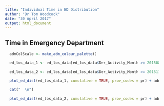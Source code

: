 ```yaml
---
title: "Individual Time in ED Distribution"
author: "Dr Tom Woodcock"
date: "30 April 2017"
output: html_document
---
```


## Time in Emergency Department

```r
  
  admColScale <- make_adm_colour_palette()

  ed_los_data_1 <- ed_los_data[ed_los_data$Der_Activity_Month >= 201508 & ed_los_data$Der_Activity_Month <= 201510,]
  
  ed_los_data_2 <- ed_los_data[ed_los_data$Der_Activity_Month >= 201511 & ed_los_data$Der_Activity_Month <= 201601,]

  plot_ed_dist(ed_los_data_1, cumulative = TRUE, prov_codes = pr) + admColScale + labs(subtitle = "Aug 2015 - Oct 2015")
  
  cat("  \n")
  
  plot_ed_dist(ed_los_data_2, cumulative = TRUE, prov_codes = pr) + admColScale + labs(subtitle = "Nov 2015 - Jan 2016")

```